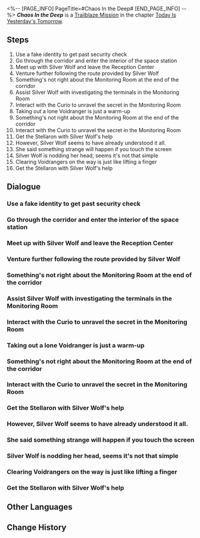<%-- [PAGE_INFO]
PageTitle=#Chaos In the Deep#
[END_PAGE_INFO] --%>
{{Stub|Dialogue.}}
{{Mission Infobox
|id            = 1000101
|title         = 
|image         = Mission Chaos In the Deep.png{{subst:void|<!--$UPLOAD:<<SpriteOutput/Chronicle/1000101.png>-<Mission Chaos In the Deep.png>-<Fate's Atlas Images>>-->}}
|type          = Trailblaze
|event_name    = 
|chapter       = Today Is Yesterday's Tomorrow
|requirements  = 
|summary       = The woman sauntering elegantly across the invasion site is a mystery. She mocks the victims, while also ruthlessly eliminating their oppressors.<br />Over their comms, the mysterious helper reveals that the two seem to have some sort of agenda.<br />They are fully aware that they are not the protagonists of this story.<br />Now that everything is ready, it is time to awaken and embark on your journey.
|characters    = ???; Kafka; Silver Wolf; Trailblazer
|startLocation = [[Herta Space Station]] - [[Base Zone]]
|world         = Herta Space Station
|area          = Base Zone
|prev          = 
|next          = Eye of the Storm
|rewards       = Trailblaze EXP*600; Credit*5,000
}}
'''''Chaos In the Deep''''' is a [[Trailblaze Mission]] in the chapter [[Today Is Yesterday's Tomorrow]].

==Steps==
# Use a fake identity to get past security check
# Go through the corridor and enter the interior of the space station
# Meet up with Silver Wolf and leave the Reception Center
# Venture further following the route provided by Silver Wolf
# Something's not right about the Monitoring Room at the end of the corridor
# Assist Silver Wolf with investigating the terminals in the Monitoring Room
# Interact with the Curio to unravel the secret in the Monitoring Room
# Taking out a lone Voidranger is just a warm-up
# Something's not right about the Monitoring Room at the end of the corridor
# Interact with the Curio to unravel the secret in the Monitoring Room
# Get the Stellaron with Silver Wolf's help
# However, Silver Wolf seems to have already understood it all.
# She said something strange will happen if you touch the screen
# Silver Wolf is nodding her head, seems it's not that simple
# Clearing Voidrangers on the way is just like lifting a finger
# Get the Stellaron with Silver Wolf's help

<!--
==Gameplay Notes==

--><!--
==Trial Character==

-->
==Dialogue==
{{Stub Dialogue}}
===Use a fake identity to get past security check===
{{Mission Description|type=trailblaze|location=<!--to be added-->|The woman sauntering elegantly across the invasion site is a mystery. She mocks the victims, while also ruthlessly eliminating their oppressors.<br /> Over their comms, the mysterious helper revealed that the two seem to have some sort of agenda.<br />Is their presence a sign of more chaos to come? Or is it the start of a new story?}}
{{Dialogue Start}}
:{{tx}}
{{Dialogue End}}

===Go through the corridor and enter the interior of the space station===
{{Dialogue Start}}
:{{tx}}
{{Dialogue End}}

===Meet up with Silver Wolf and leave the Reception Center===
{{Mission Description|type=trailblaze|location=Base Zone|update|The woman's helper emerges from the darkness and steps forward. This young-looking girl seems to have found the information she was looking for in the space station's database.<br />The target is the room in the depths of the corridor.<br />"Is that where the Stellaron is?" "It can tell us where the Stellaron is."}}
{{Dialogue Start}}
:{{tx}}
{{Dialogue End}}

===Venture further following the route provided by Silver Wolf===
{{Dialogue Start}}
:{{tx}}
{{Dialogue End}}

===Something's not right about the Monitoring Room at the end of the corridor===
{{Dialogue Start}}
:{{tx}}
{{Dialogue End}}

===Assist Silver Wolf with investigating the terminals in the Monitoring Room===
{{Mission Description|type=trailblaze|location=<!--to be added-->|update|The two arrive at the Monitoring Room to find a maze left by the absent space station's owner.<br />"Using a Curio to hide another Curio sounds like something she would do."<br />But oftentimes, knowing the way does not equate to knowing how it ends.}}
{{Dialogue Start}}
:{{tx}}
{{Dialogue End}}

===Interact with the Curio to unravel the secret in the Monitoring Room===
{{Dialogue Start}}
:{{tx}}
{{Dialogue End}}

===Taking out a lone Voidranger is just a warm-up===
{{Mission Description|type=trailblaze|location=<!--to be added-->|update|The woman sauntering elegantly across the invasion site is a mystery. She mocks the victims, while also ruthlessly eliminating their oppressors.<br /> Over their comms, the mysterious helper revealed that the two seem to have some sort of agenda.<br />Is their presence a sign of more chaos to come? Or is it the start of a new story?}}
{{Dialogue Start}}
:{{tx}}
{{Dialogue End}}

===Something's not right about the Monitoring Room at the end of the corridor===
{{Mission Description|type=trailblaze|location=Base Zone|update|The woman's helper emerges from the darkness and steps forward. This young-looking girl seems to have found the information she was looking for in the space station's database.<br />The target is the room in the depths of the corridor.<br />"Is that where the Stellaron is?" "It can tell us where the Stellaron is."}}
{{Dialogue Start}}
:{{tx}}
{{Dialogue End}}

===Interact with the Curio to unravel the secret in the Monitoring Room===
{{Mission Description|type=trailblaze|location=<!--to be added-->|update|The two arrive at the Monitoring Room to find a maze left by the absent space station's owner.<br />"Using a Curio to hide another Curio sounds like something she would do."<br />But oftentimes, knowing the way does not equate to knowing how it ends.}}
{{Dialogue Start}}
:{{tx}}
{{Dialogue End}}

===Get the Stellaron with Silver Wolf's help===
{{Mission Description|type=trailblaze|location=<!--to be added-->|update|In the end, the woman slowly reaches out her hand toward the Stellaron.<br />She is well aware she is not the protagonist of this story.<br />Well then, the preparations have been made. It's time to wake up and set off on your journey.}}
{{Dialogue Start}}
:{{tx}}
{{Dialogue End}}

===However, Silver Wolf seems to have already understood it all.===
{{Mission Description|type=trailblaze|location=<!--to be added-->|update|The two arrive at the Monitoring Room to find a maze left by the absent space station's owner.<br />"Using a Curio to hide another Curio sounds like something she would do."<br />But oftentimes, knowing the way does not equate to knowing how it ends.}}
{{Dialogue Start}}
:{{tx}}
{{Dialogue End}}

===She said something strange will happen if you touch the screen===
{{Dialogue Start}}
:{{tx}}
{{Dialogue End}}

===Silver Wolf is nodding her head, seems it's not that simple===
{{Dialogue Start}}
:{{tx}}
{{Dialogue End}}

===Clearing Voidrangers on the way is just like lifting a finger===
{{Mission Description|type=trailblaze|location=<!--to be added-->|update|The woman's helper emerges from the darkness and steps forward. This young-looking girl seems to have found the information she was looking for in the space station's database.<br />The target is the room in the depths of the corridor.<br />"Is that where the Stellaron is?" "It can tell us where the Stellaron is."}}
{{Dialogue Start}}
:{{tx}}
{{Dialogue End}}

===Get the Stellaron with Silver Wolf's help===
{{Mission Description|type=trailblaze|location=<!--to be added-->|update|In the end, the woman slowly reaches out her hand toward the Stellaron.<br />She is well aware she is not the protagonist of this story.<br />Well then, the preparations have been made. It's time to wake up and set off on your journey.}}
{{Dialogue Start}}
:{{tx}}
{{Dialogue End}}

==Other Languages==
{{Other Languages
|en   = Chaos In the Deep
|zhs  = 混乱行至深处
|zht  = 混亂行至深處
|ja   = 混乱は奥底に至る
|ko   = 깊은 곳에 이른 혼란
|es   = Caos en la profundidad
|fr   = Chaos dans les profondeurs
|ru   = Хаос глубин
|th   = อลวนสุดห้วงลึก
|vi   = Đi Đến Nơi Tận Cùng
|de   = Chaos der Tiefe
|id   = Kekacauan Mengakar
|pt   = Caos nas Profundezas
}}

==Change History==
{{Change History|1.0}}
